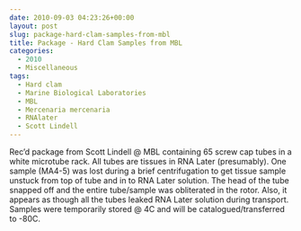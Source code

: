```yaml
---
date: 2010-09-03 04:23:26+00:00
layout: post
slug: package-hard-clam-samples-from-mbl
title: Package - Hard Clam Samples from MBL
categories:
  - 2010
  - Miscellaneous
tags:
  - Hard clam
  - Marine Biological Laboratories
  - MBL
  - Mercenaria mercenaria
  - RNAlater
  - Scott Lindell
---
```


Rec'd package from Scott Lindell @ MBL containing 65 screw cap tubes in a white microtube rack. All tubes are tissues in RNA Later (presumably). One sample (MA4-5) was lost during a brief centrifugation to get tissue sample unstuck from top of tube and in to RNA Later solution. The head of the tube snapped off and the entire tube/sample was obliterated in the rotor. Also, it appears as though all the tubes leaked RNA Later solution during transport. Samples were temporarily stored @ 4C and will be catalogued/transferred to -80C.
